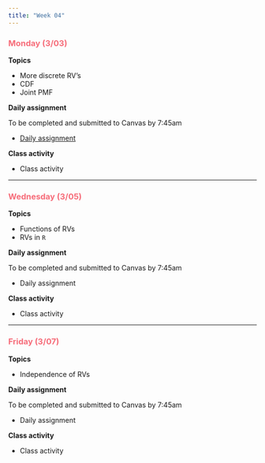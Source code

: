 ```yaml
---
title: "Week 04"
---
```


::: {style="color: #F66D7A"}
### Monday (3/03)
:::

**Topics**

-   More discrete RV's
-   CDF
-   Joint PMF

**Daily assignment**

To be completed and submitted to Canvas by 7:45am

-   [Daily assignment](daily/DA_09.pdf)

**Class activity**

-   Class activity

------------------------------------------------------------------------

::: {style="color: #F66D7A"}
### Wednesday (3/05)
:::

**Topics**

-   Functions of RVs
-   RVs in `R`

**Daily assignment**

To be completed and submitted to Canvas by 7:45am

-   Daily assignment

**Class activity**

-   Class activity

------------------------------------------------------------------------

::: {style="color: #F66D7A"}
### Friday (3/07)
:::

**Topics**

-   Independence of RVs

**Daily assignment**

To be completed and submitted to Canvas by 7:45am

-   Daily assignment

**Class activity**

-   Class activity
